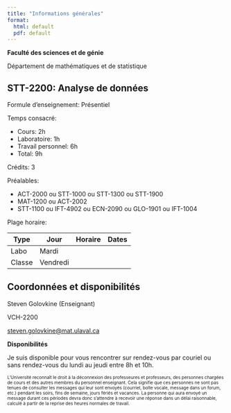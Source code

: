 ```yaml
---
title: "Informations générales"
format: 
  html: default 
  pdf: default
--- 
```


**Faculté des sciences et de génie**

Département de mathématiques et de statistique

## STT-2200: Analyse de données

Formule d'enseignement: Présentiel

Temps consacré: 

  - Cours: 2h
  - Laboratoire: 1h 
  - Travail personnel: 6h
  - Total: 9h

Crédits: 3

Préalables: 

  - ACT-2000 ou STT-1000 ou STT-1300 ou STT-1900
  - MAT-1200 ou ACT-2002
  - STT-1100 ou IFT-4902 ou ECN-2090 ou GLO-1901 ou IFT-1004


Plage horaire: 

| Type   | Jour     | Horaire | Dates |
| ------ | -------- | ------- | ----- |
| Labo   | Mardi    |         |       |
| Classe | Vendredi |         |       |


## Coordonnées et disponibilités

Steven Golovkine (Enseignant)

VCH-2200

[steven.golovkine@mat.ulaval.ca](mailto:steven.golovkine@mat.ulaval.ca)

**Disponibilités**

Je suis disponible pour vous rencontrer sur rendez-vous par couriel ou sans rendez-vous du lundi au jeudi entre 8h et 10h.

<p style="font-size:10px; ">L’Université reconnaît le droit à la déconnexion des professeures et professeurs, des personnes chargées de cours et des autres membres du personnel enseignant. Cela signifie que ces personnes ne sont pas tenues de consulter les messages qui leur sont envoyés (courriel, boîte vocale, message dans un forum, etc.) pendant les soirs, fins de semaine, jours fériés et vacances. La personne qui aura envoyé un message durant ces périodes devra donc s’attendre à recevoir une réponse dans un délai raisonnable, calculé à partir de la reprise des heures normales de travail.</p>


